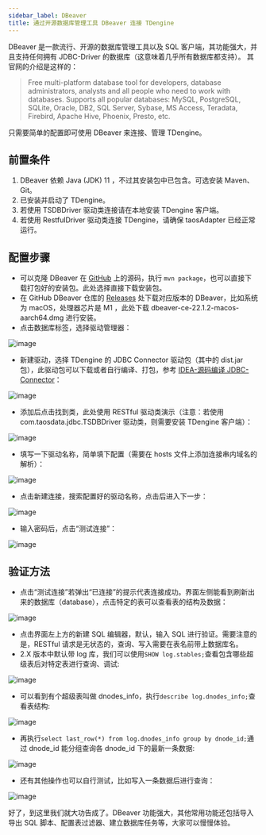 ```yaml
---
sidebar_label: DBeaver
title: 通过开源数据库管理工具 DBeaver 连接 TDengine
---
```


DBeaver 是一款流行、开源的数据库管理工具以及 SQL 客户端，其功能强大，并且支持任何拥有 JDBC-Driver 的数据库（这意味着几乎所有数据库都支持）。
其官网的介绍是这样的：
>Free multi-platform database tool for developers, database administrators, analysts and all people who need to work with databases. Supports all popular databases: MySQL, PostgreSQL, SQLite, Oracle, DB2, SQL Server, Sybase, MS Access, Teradata, Firebird, Apache Hive, Phoenix, Presto, etc.

只需要简单的配置即可使用 DBeaver 来连接、管理 TDengine。

## 前置条件
1. DBeaver 依赖 Java (JDK) 11 ，不过其安装包中已包含。可选安装 Maven、Git。
2. 已安装并启动了 TDengine。
3. 若使用 TSDBDriver 驱动类连接请在本地安装 TDengine 客户端。
4. 若使用 RestfulDriver 驱动类连接 TDengine，请确保 taosAdapter 已经正常运行。

## 配置步骤
- 可以克隆 DBeaver 在 [GitHub](https://github.com/dbeaver/dbeaver) 上的源码，执行 `mvn package`，也可以直接下载打包好的安装包。此处选择直接下载安装包。
- 在 GitHub DBeaver 仓库的 [Releases](https://github.com/dbeaver/dbeaver/releases) 处下载对应版本的 DBeaver，比如系统为 macOS，处理器芯片是 M1 ，此处下载  dbeaver-ce-22.1.2-macos-aarch64.dmg 进行安装。
- 点击数据库标签，选择驱动管理器：

![image](https://user-images.githubusercontent.com/70138133/181191577-7bb91c96-b4fc-455f-9f6c-545993f0a445.png)

- 新建驱动，选择 TDengine 的 JDBC Connector 驱动包（其中的 dist.jar 包），此驱动包可以下载或者自行编译、打包，参考 [IDEA-源码编译 JDBC-Connector](https://docs.taosdata.com/third-party/IDEA#%E6%BA%90%E7%A0%81%E7%BC%96%E8%AF%91-jdbc-connector)：

![image](https://user-images.githubusercontent.com/70138133/181191709-fcc3faa3-cfe9-4b0b-8c1b-5074c9411c8b.png)

- 添加后点击找到类，此处使用 RESTful 驱动类演示（注意：若使用 com.taosdata.jdbc.TSDBDriver 驱动类，则需要安装 TDengine 客户端）：

![image](https://user-images.githubusercontent.com/70138133/181191776-fc1ab7ff-b323-4913-92d7-aa5a10a5a6d8.png)

- 填写一下驱动名称，简单填下配置（需要在 hosts 文件上添加连接串内域名的解析）：

![image](https://user-images.githubusercontent.com/70138133/181191846-2c16b98a-c171-4936-a894-3fdaf96cfba1.png)

- 点击新建连接，搜索配置好的驱动名称，点击后进入下一步：

![image](https://user-images.githubusercontent.com/70138133/181191887-cc13a397-64a0-4dfc-b42f-d65608e71eae.png)

- 输入密码后，点击“测试连接”：

![image](https://user-images.githubusercontent.com/70138133/181191921-e5a05f93-0ef5-45fb-8707-5697bcdef64b.png) 

## 验证方法
- 点击“测试连接”若弹出“已连接”的提示代表连接成功。界面左侧能看到刷新出来的数据库（database），点击特定的表可以查看表的结构及数据：

![image](https://user-images.githubusercontent.com/70138133/181192410-e7509c1a-0f9c-4282-a69a-82685e659fd7.png)

- 点击界面左上方的新建 SQL 编辑器，默认，输入 SQL 进行验证。需要注意的是，RESTful 请求是无状态的，查询、写入需要在表名前带上数据库名。
- 2.X 版本中默认带 log 库，我们可以使用`SHOW log.stables;`查看包含哪些超级表后对特定表进行查询、调试:

![image](https://user-images.githubusercontent.com/70138133/181192488-727c3c1d-906a-4fbe-bd2e-41678d5e1627.png)

- 可以看到有个超级表叫做 dnodes_info，执行`describe log.dnodes_info;`查看表结构:

![image](https://user-images.githubusercontent.com/70138133/181192651-0adaafeb-c7ff-4d02-93b4-e1e3aebb39ea.png)

- 再执行`select last_row(*) from log.dnodes_info group by dnode_id;`通过 dnode_id 能分组查询各 dnode_id 下的最新一条数据:

![image](https://user-images.githubusercontent.com/70138133/181192918-e71d6482-3901-4b14-956c-2894658e2b67.png)

- 还有其他操作也可以自行测试，比如写入一条数据后进行查询：

![image](https://user-images.githubusercontent.com/70138133/181192959-27b8ded5-9719-424a-ae08-3b5635dd7fbf.png)

好了，到这里我们就大功告成了。DBeaver 功能强大，其他常用功能还包括导入导出 SQL 脚本、配置表过滤器、建立数据库任务等，大家可以慢慢体验。

